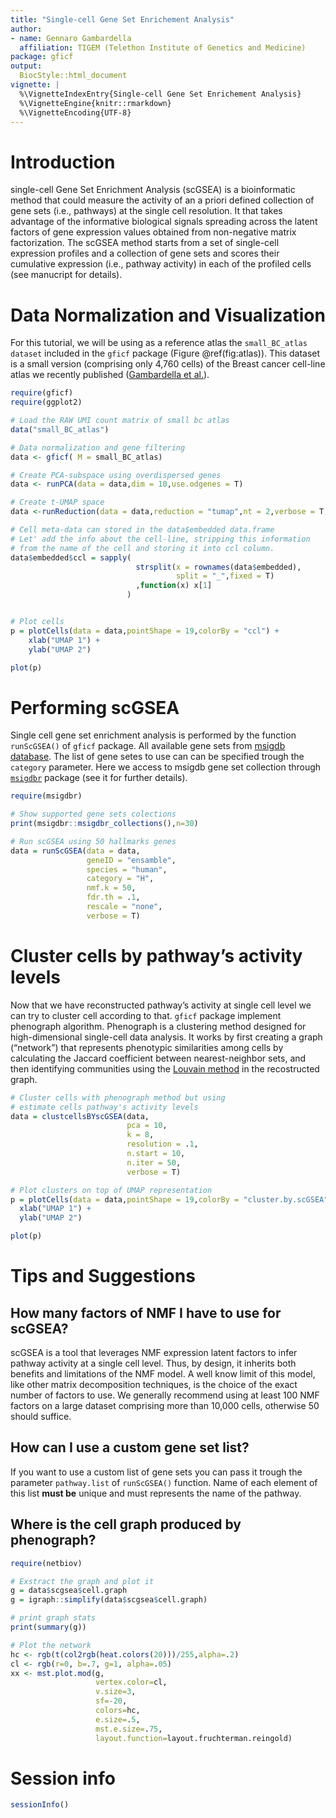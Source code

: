 ```yaml
---
title: "Single-cell Gene Set Enrichement Analysis"
author:
- name: Gennaro Gambardella
  affiliation: TIGEM (Telethon Institute of Genetics and Medicine) 
package: gficf
output:
  BiocStyle::html_document
vignette: |
  %\VignetteIndexEntry{Single-cell Gene Set Enrichement Analysis}
  %\VignetteEngine{knitr::rmarkdown}
  %\VignetteEncoding{UTF-8}
---
```


# Introduction {.unnumbered}

single-cell Gene Set Enrichment Analysis (scGSEA) is a bioinformatic method that could measure the activity of an a priori defined collection of gene sets (i.e., pathways) at the single cell resolution. It that takes advantage of the informative biological signals spreading across the latent factors of gene expression values obtained from non-negative matrix factorization. The scGSEA method starts from a set of single-cell expression profiles and a collection of gene sets and scores their cumulative expression (i.e., pathway activity) in each of the profiled cells (see manucript for details).

# Data Normalization and Visualization
For this tutorial, we will be using as a reference atlas the `small_BC_atlas dataset` included in the `gficf` package (Figure \@ref(fig:atlas)). This dataset is a small version (comprising only 4,760 cells) of the Breast cancer cell-line atlas we recently published ([Gambardella et al.](https://www.nature.com/articles/s41467-022-29358-6)).

```R
require(gficf)
require(ggplot2)

# Load the RAW UMI count matrix of small bc atlas
data("small_BC_atlas")

# Data normalization and gene filtering
data <- gficf( M = small_BC_atlas)

# Create PCA-subspace using overdispersed genes
data <- runPCA(data = data,dim = 10,use.odgenes = T)

# Create t-UMAP space
data <-runReduction(data = data,reduction = "tumap",nt = 2,verbose = T,n_neighbors=150)

# Cell meta-data can stored in the data$embedded data.frame
# Let' add the info about the cell-line, stripping this information
# from the name of the cell and storing it into ccl column.
data$embedded$ccl = sapply(
                            strsplit(x = rownames(data$embedded),
                                     split = "_",fixed = T)
                            ,function(x) x[1]
                          )


# Plot cells
p = plotCells(data = data,pointShape = 19,colorBy = "ccl") + 
    xlab("UMAP 1") + 
    ylab("UMAP 2")

plot(p)
```

# Performing scGSEA
Single cell gene set enrichment analysis is performed by the function `runScGSEA()` of `gficf` package. All available gene sets from [msigdb database](http://www.gsea-msigdb.org/gsea/msigdb/collections.jsp). The list of gene setes to use can can be specified trough the `category` parameter. Here we access to msigdb gene set collection through [`msigdbr`](https://cran.r-project.org/web/packages/msigdbr/vignettes/msigdbr-intro.html) package (see it for further details).

```r
require(msigdbr)

# Show supported gene sets colections
print(msigdbr::msigdbr_collections(),n=30)
```
```r
# Run scGSEA using 50 hallmarks genes
data = runScGSEA(data = data,
                 geneID = "ensamble",
                 species = "human",
                 category = "H",
                 nmf.k = 50,
                 fdr.th = .1,
                 rescale = "none",
                 verbose = T)
```

# Cluster cells by pathway's activity levels
Now that we have reconstructed pathway's activity at single cell level we can try to cluster cell according to that. `gficf` package implement phenograph algorithm. Phenograph is a clustering method designed for high-dimensional single-cell data analysis. It works by first creating a graph ("network") that represents phenotypic similarities among cells by calculating the Jaccard coefficient between nearest-neighbor sets, and then identifying communities using the [Louvain method](https://sites.google.com/site/findcommunities/) in the recostructed graph.

```r
# Cluster cells with phenograph method but using
# estimate cells pathway's activity levels
data = clustcellsBYscGSEA(data,
                          pca = 10,
                          k = 8,
                          resolution = .1,
                          n.start = 10,
                          n.iter = 50,
                          verbose = T)

# Plot clusters on top of UMAP representation
p = plotCells(data = data,pointShape = 19,colorBy = "cluster.by.scGSEA") + 
  xlab("UMAP 1") + 
  ylab("UMAP 2")

plot(p)
```

# Tips and Suggestions
## How many factors of NMF I have to use for scGSEA?
scGSEA is a tool that leverages NMF expression latent factors to infer pathway activity at a single cell level. Thus, by design, it inherits both benefits and limitations of the NMF model. A well know limit of this model, like other matrix decomposition techniques, is the choice of the exact number of factors to use. We generally recommend using at least 100 NMF factors on a large dataset comprising more than 10,000 cells, otherwise 50 should suffice.

## How can I use a custom gene set list?
If you want to use a custom list of gene sets you can pass it trough the parameter `pathway.list` of `runScGSEA()` function. Name of each element of this list **must be** unique and must represents the name of the pathway.

## Where is the cell graph produced by phenograph?

```r
require(netbiov)

# Exstract the graph and plot it
g = data$scgsea$cell.graph
g = igraph::simplify(data$scgsea$cell.graph)

# print graph stats
print(summary(g))

# Plot the network
hc <- rgb(t(col2rgb(heat.colors(20)))/255,alpha=.2)
cl <- rgb(r=0, b=.7, g=1, alpha=.05)
xx <- mst.plot.mod(g,
                   vertex.color=cl,
                   v.size=3,
                   sf=-20,
                   colors=hc,
                   e.size=.5,
                   mst.e.size=.75,
                   layout.function=layout.fruchterman.reingold)
```

# Session info {.unnumbered}

```r
sessionInfo()
```
